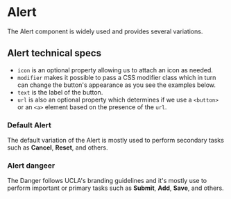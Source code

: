 
<Meta of={AlertStories} />

# Alert

The Alert component is widely used and provides several variations.

## Alert technical specs

* `icon` is an optional property allowing us to attach an icon as needed.
* `modifier` makes it possible to pass a CSS modifier class which in turn can change the button's appearance as you see the examples below.
* `text` is the label of the button.
* `url` is also an optional property which determines if we use a `<button>` or an `<a>` element based on the presence of the `url`.

### Default Alert

The default variation of the Alert is mostly used to perform secondary tasks such as **Cancel**, **Reset**, and others.

<Canvas of={AlertStories.Alert} />

### Alert dangeer

The Danger follows UCLA's branding guidelines and it's mostly use to perform important or primary tasks such as **Submit**, **Add**, **Save**, and others.

<Canvas of={AlertStories.Danger} />

